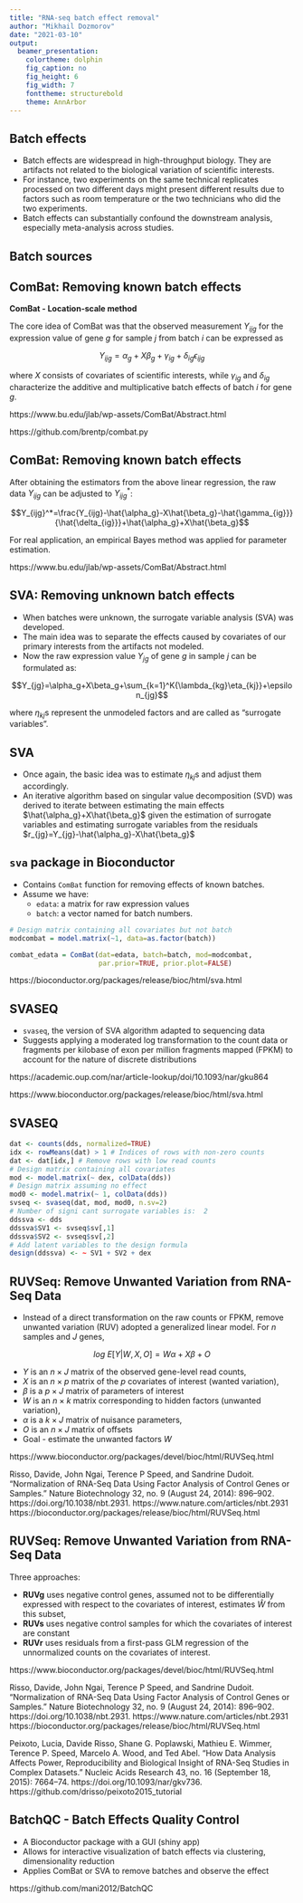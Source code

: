 ```yaml
---
title: "RNA-seq batch effect removal"
author: "Mikhail Dozmorov"
date: "2021-03-10"
output:
  beamer_presentation:
    colortheme: dolphin
    fig_caption: no
    fig_height: 6
    fig_width: 7
    fonttheme: structurebold
    theme: AnnArbor
---
```


## Batch effects

- Batch effects are widespread in high-throughput biology. They are artifacts not related to the biological variation of scientific interests. 
- For instance, two experiments on the same technical replicates processed on two different days might present different results due to factors such as room temperature or the two technicians who did the two experiments. 
- Batch effects can substantially confound the downstream analysis, especially meta-analysis across studies. 

## Batch sources

\includegraphics[height=180px]{img/batch_sources.png}

## ComBat: Removing known batch effects

**ComBat - Location-scale method**

The core idea of ComBat was that the observed measurement $Y_{ijg}$ for the expression value of gene $g$ for sample $j$ from batch $i$ can be expressed as 

$$Y_{ijg}=\alpha_g+X\beta_g+\gamma_{ig}+\delta_{ig}\epsilon_{ijg}$$

where $X$ consists of covariates of scientific interests, while $\gamma_{ig}$ and $\delta_{ig}$ characterize the additive and multiplicative batch effects of batch $i$ for gene $g$. 

\tiny https://www.bu.edu/jlab/wp-assets/ComBat/Abstract.html

https://github.com/brentp/combat.py

## ComBat: Removing known batch effects

After obtaining the estimators from the above linear regression, the raw data $Y_{ijg}$ can be adjusted to $Y_{ijg}^*$:

$$Y_{ijg}^*=\frac{Y_{ijg}-\hat{\alpha_g}-X\hat{\beta_g}-\hat{\gamma_{ig}}}{\hat{\delta_{ig}}}+\hat{\alpha_g}+X\hat{\beta_g}$$

For real application, an empirical Bayes method was applied for parameter estimation. 

\tiny https://www.bu.edu/jlab/wp-assets/ComBat/Abstract.html

## SVA: Removing unknown batch effects

- When batches were unknown, the surrogate variable analysis (SVA) was developed. 
- The main idea was to separate the effects caused by covariates of our primary interests from the artifacts not modeled.
- Now the raw expression value $Y_{jg}$ of gene $g$ in sample $j$ can be formulated as:

$$Y_{jg}=\alpha_g+X\beta_g+\sum_{k=1}^K{\lambda_{kg}\eta_{kj}}+\epsilon_{jg}$$

where $\eta_{kj}$s represent the unmodeled factors and are called as “surrogate variables”. 

## SVA

- Once again, the basic idea was to estimate $\eta_{kj}$s and adjust them accordingly. 
- An iterative algorithm based on singular value decomposition (SVD) was derived to iterate between estimating the main effects $\hat{\alpha_g}+X\hat{\beta_g}$ given the estimation of surrogate variables and estimating surrogate variables from the residuals $r_{jg}=Y_{jg}-\hat{\alpha_g}-X\hat{\beta_g}$

## `sva` package in Bioconductor

- Contains `ComBat` function for removing effects of known batches. 
- Assume we have:
    * `edata`: a matrix for raw expression values 
    * `batch`: a vector named for batch numbers. 

```r
# Design matrix containing all covariates but not batch
modcombat = model.matrix(~1, data=as.factor(batch)) 

combat_edata = ComBat(dat=edata, batch=batch, mod=modcombat, 
                      par.prior=TRUE, prior.plot=FALSE)
```

\tiny https://bioconductor.org/packages/release/bioc/html/sva.html

## SVASEQ

- `svaseq`, the version of SVA algorithm adapted to sequencing data
- Suggests applying a moderated log transformation to the count data or fragments per kilobase of exon per million fragments mapped (FPKM) to account for the nature of discrete distributions 

\tiny https://academic.oup.com/nar/article-lookup/doi/10.1093/nar/gku864  

https://www.bioconductor.org/packages/release/bioc/html/sva.html

## SVASEQ

```r
dat <- counts(dds, normalized=TRUE)
idx <- rowMeans(dat) > 1 # Indices of rows with non-zero counts
dat <- dat[idx,] # Remove rows with low read counts
# Design matrix containing all covariates
mod <- model.matrix(~ dex, colData(dds)) 
# Design matrix assuming no effect
mod0 <- model.matrix(~ 1, colData(dds)) 
svseq <- svaseq(dat, mod, mod0, n.sv=2)
# Number of signi cant surrogate variables is:  2
ddssva <- dds
ddssva$SV1 <- svseq$sv[,1] 
ddssva$SV2 <- svseq$sv[,2] 
# Add latent variables to the design formula
design(ddssva) <- ~ SV1 + SV2 + dex
```

## RUVSeq: Remove Unwanted Variation from RNA-Seq Data

- Instead of a direct transformation on the raw counts or FPKM, remove unwanted variation (RUV) adopted a generalized linear model. For $n$ samples and $J$ genes,

$$log\ E[Y|W,X,O] = W\alpha + X\beta + O$$

- $Y$ is an $n \times J$ matrix of the observed gene-level read counts,
- $X$ is an $n \times p$ matrix of the $p$ covariates of interest (wanted variation),
- $\beta$ is a $p \times J$ matrix of parameters of interest
- $W$ is an $n \times k$ matrix corresponding to hidden factors (unwanted variation),
- $\alpha$ is a $k \times J$ matrix of nuisance parameters,
- $O$ is an $n \times J$ matrix of offsets
- Goal - estimate the unwanted factors $W$

\tiny https://www.bioconductor.org/packages/devel/bioc/html/RUVSeq.html

Risso, Davide, John Ngai, Terence P Speed, and Sandrine Dudoit. “Normalization of RNA-Seq Data Using Factor Analysis of Control Genes or Samples.” Nature Biotechnology 32, no. 9 (August 24, 2014): 896–902. https://doi.org/10.1038/nbt.2931. https://www.nature.com/articles/nbt.2931  
https://bioconductor.org/packages/release/bioc/html/RUVSeq.html

## RUVSeq: Remove Unwanted Variation from RNA-Seq Data

Three approaches: 

- **RUVg** uses negative control genes, assumed not to be differentially expressed with respect to the covariates of interest, estimates $\hat{W}$ from this subset,
- **RUVs** uses negative control samples for which the covariates of interest are constant 
- **RUVr** uses residuals from a first-pass GLM regression of the unnormalized counts on the covariates of interest.

\tiny https://www.bioconductor.org/packages/devel/bioc/html/RUVSeq.html

Risso, Davide, John Ngai, Terence P Speed, and Sandrine Dudoit. “Normalization of RNA-Seq Data Using Factor Analysis of Control Genes or Samples.” Nature Biotechnology 32, no. 9 (August 24, 2014): 896–902. https://doi.org/10.1038/nbt.2931. https://www.nature.com/articles/nbt.2931  
https://bioconductor.org/packages/release/bioc/html/RUVSeq.html

Peixoto, Lucia, Davide Risso, Shane G. Poplawski, Mathieu E. Wimmer, Terence P. Speed, Marcelo A. Wood, and Ted Abel. “How Data Analysis Affects Power, Reproducibility and Biological Insight of RNA-Seq Studies in Complex Datasets.” Nucleic Acids Research 43, no. 16 (September 18, 2015): 7664–74. https://doi.org/10.1093/nar/gkv736. https://github.com/drisso/peixoto2015_tutorial


## BatchQC - Batch Effects Quality Control

- A Bioconductor package with a GUI (shiny app)
- Allows for interactive visualization of batch effects via clustering, dimensionality reduction
- Applies ComBat or SVA to remove batches and observe the effect

\tiny https://github.com/mani2012/BatchQC
